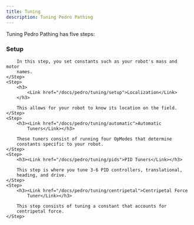 ```yaml
---
title: Tuning
description: Tuning Pedro Pathing
---
```



Tuning Pedro Pathing has five steps:

<Steps>
    <Step>
        <h3><Link href="/docs/pedro/tuning/setup">Setup</Link></h3>

        In this step, you set constants such as your robot's mass and motor
        names.
    </Step>
    <Step>
        <h3>
            <Link href="/docs/pedro/tuning/setup">Localization</Link>
        </h3>

        This allows for your robot to know its location on the field.
    </Step>
    <Step>
        <h3><Link href="/docs/pedro/tuning/automatic">Automatic
            Tuners</Link></h3>

        These tuners consist of running four OpModes that determine
        constants specific to your robot.
    </Step>
    <Step>
        <h3><Link href="/docs/pedro/tuning/pids">PID Tuners</Link></h3>

        This step is where you tune 3-6 PID controllers, translational,
        heading, and drive.
    </Step>
    <Step>
        <h3><Link href="/docs/pedro/tuning/centripetal">Centripetal Force
            Tuner</Link></h3>

        This step consists of tuning a constant that accounts for
        centripetal force.
    </Step>
</Steps>